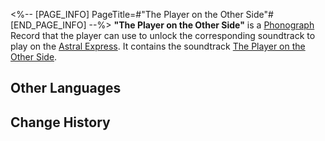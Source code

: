 <%-- [PAGE_INFO]
PageTitle=#"The Player on the Other Side"#
[END_PAGE_INFO] --%>
{{Item Infobox
|id          = 210302
|image       = Item The Player on the Other Side.png
|type        = Disk
|invCategory = Valuables
|rarity      = 3
|effect      = 
|description = A record that can be played on the Express' phonograph. It might be a chance acquisition or a gift from someone else. All sorts of memories surge up when the music plays &mdash; the smiles, encounters, touches, and the excitement of battle. Maybe that is why people still collect records even as society rapidly advances.<br />The current record contains the track "The Player on the Other Side."
}}
{{Description|''You're not the only player in this grand celebration.''}}
'''"The Player on the Other Side"''' is a [[Phonograph]] Record that the player can use to unlock the corresponding soundtrack to play on the [[Astral Express]]. It contains the soundtrack [[The Player on the Other Side]].

==Other Languages==
{{Other Languages
|en   = "The Player on the Other Side"
|zhs  = 《另一方玩家》
|zht  = 《另一方玩家》
|ja   = 『盤面の敵』
|ko   = ≪또 다른 플레이어≫
|es   = El jugador del otro lado
|fr   = «&nbsp;The Player on The Other Side&nbsp;»
|ru   = The Player on The Other Side
|th   = "The Player on The Other Side"
|vi   = "Người Chơi Khác Phe"
|de   = „Der Spieler auf der anderen Seite“
|id   = "The Player on The Other Side"
|pt   = "The Player on The Other Side"
}}

==Change History==
{{Change History|2.0}}